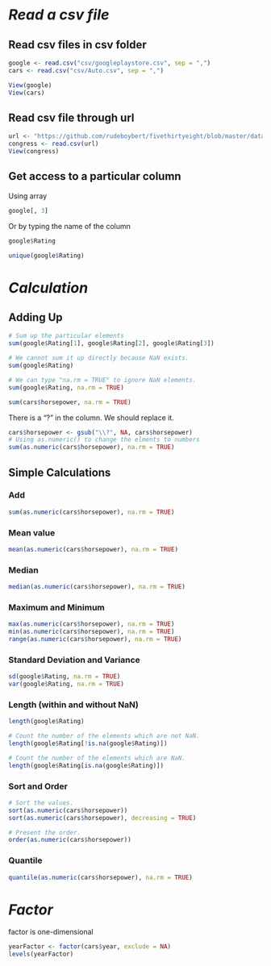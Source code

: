 # *Read a csv file*

## Read csv files in csv folder

```r
google <- read.csv("csv/googleplaystore.csv", sep = ",")
cars <- read.csv("csv/Auto.csv", sep = ",")

View(google)
View(cars)
```

## Read csv file through url

```r
url <- "https://github.com/rudeboybert/fivethirtyeight/blob/master/data-raw/congress-age/congress-terms.csv"
congress <- read.csv(url)
View(congress)
```

## Get access to a particular column

Using array

```r
google[, 3]
```

Or by typing the name of the column

```r
google$Rating
```

```r
unique(google$Rating)
```

# ***Calculation***

## Adding Up

```r
# Sum up the particular elements
sum(google$Rating[1], google$Rating[2], google$Rating[3])
```

```r
# We cannot sum it up directly because NaN exists.
sum(google$Rating)
```

```r
# We can type "na.rm = TRUE" to ignore NaN elements.
sum(google$Rating, na.rm = TRUE)
```

```r
sum(cars$horsepower, na.rm = TRUE)
```

There is a "?" in the column. We should replace it.

```r
cars$horsepower <- gsub("\\?", NA, cars$horsepower)
# Using as.numeric() to change the elments to numbers
sum(as.numeric(cars$horsepower), na.rm = TRUE)
```

## **Simple Calculations**

### **Add**

```r
sum(as.numeric(cars$horsepower), na.rm = TRUE)
```

### **Mean value**

```r
mean(as.numeric(cars$horsepower), na.rm = TRUE)
```

### **Median**

```r
median(as.numeric(cars$horsepower), na.rm = TRUE)
```

### **Maximum and Minimum**

```r
max(as.numeric(cars$horsepower), na.rm = TRUE)
min(as.numeric(cars$horsepower), na.rm = TRUE)
range(as.numeric(cars$horsepower), na.rm = TRUE)
```

### **Standard Deviation and Variance**

```r
sd(google$Rating, na.rm = TRUE)
var(google$Rating, na.rm = TRUE)
```

### **Length (within and without NaN)**

```r
length(google$Rating)

# Count the number of the elements which are not NaN.
length(google$Rating[!is.na(google$Rating)])

# Count the number of the elements which are NaN.
length(google$Rating[is.na(google$Rating)])
```

### **Sort and Order**

```r
# Sort the values.
sort(as.numeric(cars$horsepower))
sort(as.numeric(cars$horsepower), decreasing = TRUE)

# Present the order.
order(as.numeric(cars$horsepower))
```

### **Quantile**

```r
quantile(as.numeric(cars$horsepower), na.rm = TRUE)
```

# *Factor*

factor is one-dimensional

```r
yearFactor <- factor(cars$year, exclude = NA)
levels(yearFactor)
```

